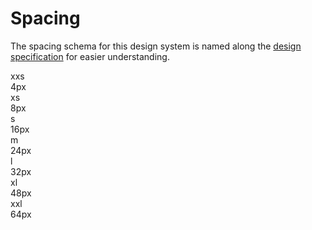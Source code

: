 
<Meta title="Tokens/Spacing" />

# Spacing

The spacing schema for this design system is named along the
[design specification](https://www.figma.com/file/nsXR2h0KwciWpuwKRD58FX/Mumble?type=design&node-id=487-1367&mode=design&t=nadtkutidFANmEPG-0)
for easier understanding.

<Unstyled>
  <div>
    <div className="gap-3 flex flex-col">
      <div className="gap-3 flex">
        <div className="basis-l">xxs</div>
        <div className="basis-l">4px</div>
        <div>
          <div className="h-xxs w-xxs bg-primary-500"></div>
        </div>
      </div>
      <div className="gap-3 flex">
        <div className="basis-l">xs</div>
        <div className="basis-l">8px</div>
        <div>
          <div className="h-xs w-xs bg-primary-500"></div>
        </div>
      </div>
      <div className="gap-3 flex">
        <div className="basis-l">s</div>
        <div className="basis-l">16px</div>
        <div>
          <div className="h-s w-s bg-primary-500"></div>
        </div>
      </div>
      <div className="gap-3 flex">
        <div className="basis-l">m</div>
        <div className="basis-l">24px</div>
        <div>
          <div className="h-m w-m bg-primary-500"></div>
        </div>
      </div>
      <div className="gap-3 flex">
        <div className="basis-l">l</div>
        <div className="basis-l">32px</div>
        <div>
          <div className="h-l w-l bg-primary-500"></div>
        </div>
      </div>
      <div className="gap-3 flex">
        <div className="basis-l">xl</div>
        <div className="basis-l">48px</div>
        <div>
          <div className="h-xl w-xl bg-primary-500"></div>
        </div>
      </div>
      <div className="gap-3 flex">
        <div className="basis-l">xxl</div>
        <div className="basis-l">64px</div>
        <div>
          <div className="h-xxl w-xxl bg-primary-500"></div>
        </div>
      </div>
    </div>
  </div>
</Unstyled>
